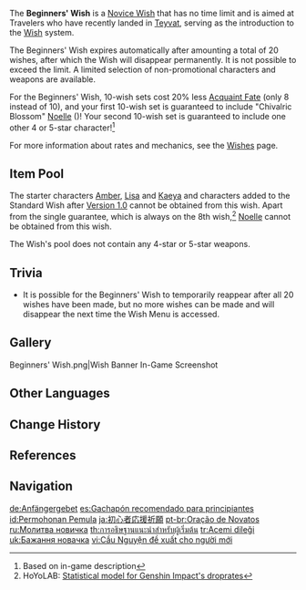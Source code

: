 {{Wish
|name              = Beginners' Wish
|image             = Wish Beginners.png
|type              = Novice
|duration          = beginner
|time_start        = 2020-09-28 10:00:00
|time_start_offset = GMT+8
|time_end          = none
}}
{{Description|Dear Travelers: The Beginners' Wish is available! Win new characters, grab new weapons, and assemble your dream team!<ref>Twitter: [https://twitter.com/GenshinImpact/status/1310580022193733632 Official Announcement]</ref>}}

The '''Beginners' Wish''' is a [[Novice Wish]] that has no time limit and is aimed at Travelers who have recently landed in [[Teyvat]], serving as the introduction to the [[Wish]] system.

The Beginners' Wish expires automatically after amounting a total of 20 wishes, after which the Wish will disappear permanently. It is not possible to exceed the limit. A limited selection of non-promotional characters and weapons are available.

For the Beginners' Wish, 10-wish sets cost 20% less [[Acquaint Fate]] (only 8 instead of 10), and your first 10-wish set is guaranteed to include "Chivalric Blossom" [[Noelle]] ({{Geo}})! Your second 10-wish set is guaranteed to include one other 4 or 5-star character!<ref>Based on in-game description</ref>

For more information about rates and mechanics, see the [[Wishes]] page.

==Item Pool==
The starter characters [[Amber]], [[Lisa]] and [[Kaeya]] and characters added to the Standard Wish after [[Version 1.0]] cannot be obtained from this wish. Apart from the single guarantee, which is always on the 8th wish,<ref>HoYoLAB: [https://www.hoyolab.com/article/497840 Statistical model for Genshin Impact's droprates]</ref> [[Noelle]] cannot be obtained from this wish.

The Wish's pool does not contain any 4-star or 5-star weapons.

{{Wish Pool
|Diluc
|Jean
|Keqing
|Mona
|Qiqi
|Barbara
|Beidou
|Bennett
|Chongyun
|Fischl
|Ningguang
|Razor
|Sucrose
|Xiangling
|Xingqiu
|Black Tassel
|Bloodtainted Greatsword
|Cool Steel
|Debate Club
|Emerald Orb
|Ferrous Shadow
|Harbinger of Dawn
|Magic Guide
|Raven Bow
|Sharpshooter's Oath
|Skyrider Sword
|Slingshot
|Thrilling Tales of Dragon Slayers
}}

==Trivia==
* It is possible for the Beginners' Wish to temporarily reappear after all 20 wishes have been made, but no more wishes can be made and will disappear the next time the Wish Menu is accessed.

==Gallery==
<gallery>
Beginners' Wish.png|Wish Banner In-Game Screenshot
</gallery>

==Other Languages==
{{Other Languages
|en      = Beginners' Wish
|zhs     = 初行者推荐祈愿
|zhs_rm  = Chūxíngzhě Tuījiàn Qíyuàn
|zht     = 初行者推薦祈願
|zht_rm  = Chūxíngzhě Tuījiàn Qíyuàn
|zh_tl   = Beginner's Recommended Wish
|ja      = 初心者応援祈願
|ja_rm   = Shoshinsha Ouen Kigan{{Assumed}}
|ja_tl   = Beginners' Supporting Wish
|ko      = {{tt|초보자|初步者}} {{tt|추천|推薦}} {{tt|기원|祈願}}
|ko_rm   = Choboja Chucheon Giwon
|ko_tl   = Beginners Recommend Wish
|es      = Gachapón recomendado para principiantes
|es_tl   = Gacha Recommended for Beginners
|fr      = Vœux recommandés pour les débutants
|fr_tl   = Recommended Wishes for Beginners
|ru      = Молитва новичка
|ru_tl   = Beginner's Wish
|th      = การอธิษฐานแนะนำ สำหรับผู้เริ่มต้น
|th_rm   = 
|th_tl   = 
|vi      = Cầu Nguyện đề xuất cho người mới
|vi_tl   = Recommended Wishes for Newbies
|de      = Gebet für Anfänger
|de_tl   = Prayers for Beginners
|id      = Permohonan yang disarankan untuk pemula
|id_tl   = Recommended Wish for beginners
|pt      = Oração de Novatos
|pt_tl   = 
|tr      = Acemi dileği
|tr_tl   = Beginner Wish
|it      = Desiderio del principiante
|it_tl   = Wish of the Beginner
}}

==Change History==
{{Change History|1.0}}

==References==
{{Reflist}}

==Navigation==
{{Wish Navbox}}

[[de:Anfängergebet]]
[[es:Gachapón recomendado para principiantes]]
[[id:Permohonan Pemula]]
[[ja:初心者応援祈願]]
[[pt-br:Oração de Novatos]]
[[ru:Молитва новичка]]
[[th:การอธิษฐานแนะนำสำหรับผู้เริ่มต้น]]
[[tr:Acemi dileği]]
[[uk:Бажання новачка]]
[[vi:Cầu Nguyện đề xuất cho người mới]]